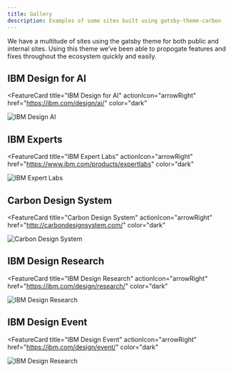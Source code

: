 ```yaml
---
title: Gallery
description: Examples of some sites built using gatsby-theme-carbon
---
```


<PageDescription>

We have a multitude of sites using the gatsby theme for both public and internal
sites. Using this theme we’ve been able to propogate features and fixes
throughout the ecosystem quickly and easily.

</PageDescription>

## IBM Design for AI

<FeatureCard
  title="IBM Design for AI"
  actionIcon="arrowRight"
  href="https://ibm.com/design/ai/"
  color="dark"
  >

![IBM Design AI](./ai.jpg)

</FeatureCard>

## IBM Experts

<FeatureCard
  title="IBM Expert Labs"
  actionIcon="arrowRight"
  href="https://www.ibm.com/products/expertlabs"
  color="dark"
  >

![IBM Expert Labs](./idl.jpg)

</FeatureCard>

## Carbon Design System

<FeatureCard
  title="Carbon Design System"
  actionIcon="arrowRight"
  href="http://carbondesignsystem.com/"
  color="dark"
  >

![Carbon Design System](./cds.jpg)

</FeatureCard>

## IBM Design Research

<FeatureCard
  title="IBM Design Research"
  actionIcon="arrowRight"
  href="https://ibm.com/design/research/"
  color="dark"
  >

![IBM Design Research](./idr.jpg)

</FeatureCard>

## IBM Design Event

<FeatureCard
  title="IBM Design Event"
  actionIcon="arrowRight"
  href="https://ibm.com/design/event/"
  color="dark"
  >

![IBM Design Research](./ide.jpg)

</FeatureCard>
